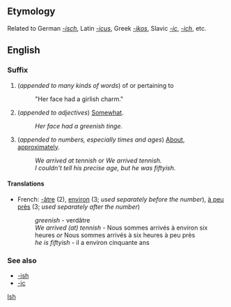 ==Etymology==
Related to German ''[[-isch]]'', Latin ''[[-icus]]'', Greek ''[[-ikos]]'', Slavic ''[[-ic]]'', ''[[-ich]]'', etc.

==English==
===Suffix===
# (''appended to many kinds of words'') of or pertaining to
#: "Her face had a girlish charm."
#(''appended to adjectives'') [[Somewhat]].
#:''Her face had a greenish tinge.''
#(''appended to numbers, especially times and ages'') [[About]], [[approximately]].
#:''We arrived at tennish'' or ''We arrived tennish.''
#:''I couldn't tell his precise age, but he was fiftyish.''

====Translations====
*French: [[-âtre]] (2), [[environ]] (3; ''used separately before the number''), [[à peu près]] (3; ''used separately after the number'')
*:''greenish'' - verdâtre
*:''We arrived (at) tennish'' - Nous sommes arrivés à environ six heures ''or'' Nous sommes arrivés à six heures à peu près
*:''he is fiftyish'' - il a environ cinquante ans

===See also===
*[[-ish]]
*[[-ic]]

[[Category:English suffixes|Ish]]